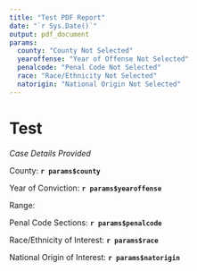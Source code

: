 ```yaml
---
title: "Test PDF Report"
date: "`r Sys.Date()`"
output: pdf_document
params: 
  county: "County Not Selected"
  yearoffense: "Year of Offense Not Selected"
  penalcode: "Penal Code Not Selected"
  race: "Race/Ethnicity Not Selected"
  natorigin: "National Origin Not Selected"
---
```


# Test

*Case Details Provided*

County: **`r params$county`**

Year of Conviction: **`r params$yearoffense`**

Range: 

Penal Code Sections:  **`r params$penalcode`**

Race/Ethnicity of Interest: **`r params$race`**

National Origin of Interest: **`r params$natorigin`**

